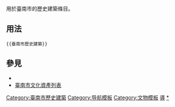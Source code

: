 <includeonly><!-- 在這裡加入模板的保護標識 --></includeonly><noinclude>{{template doc page viewed directly}}</noinclude>
<!-- 在本行下編輯模板說明 -->
用於臺南市的歷史建築條目。
== 用法 ==
<pre>{{臺南市歷史建築}}</pre>
== 參見 ==
*{{tl|臺南市古蹟}}
*[[臺南市文化資產列表]]

[[Category:臺南市歷史建築]]
<includeonly>
<!-- 本行下加入模板的分類 -->
[[Category:导航模板]]
[[Category:文物模板]]
[[Category:台灣文化資產模板|導]]
[[Category:臺南市歷史建築|*]]
<!-- 本行下加入模板的跨語言鏈接 -->

</includeonly>